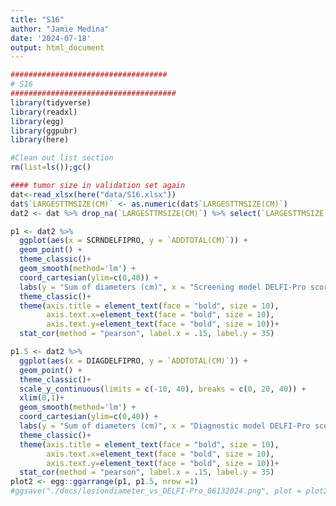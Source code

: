 ```yaml
---
title: "S16"
author: "Jamie Medina"
date: '2024-07-18'
output: html_document
---
```


```r
###################################
# S16
#####################################
library(tidyverse)
library(readxl)
library(egg)
library(ggpubr)
library(here)

#Clean out list section
rm(list=ls());gc()

#### tumor size in validation set again
dat<-read_xlsx(here("data/S16.xlsx"))
dat$`LARGESTTMSIZE(CM)` <- as.numeric(dat$`LARGESTTMSIZE(CM)`)
dat2 <- dat %>% drop_na(`LARGESTTMSIZE(CM)`) %>% select(`LARGESTTMSIZE(CM)`, `ADDTOTAL(CM)`, TUMQUANT, SCRNDELFIPRO, DIAGDELFIPRO)

p1 <- dat2 %>% 
  ggplot(aes(x = SCRNDELFIPRO, y = `ADDTOTAL(CM)`)) +
  geom_point() +
  theme_classic()+ 
  geom_smooth(method='lm') +
  coord_cartesian(ylim=c(0,40)) +
  labs(y = "Sum of diameters (cm)", x = "Screening model DELFI-Pro score") +
  theme_classic()+
  theme(axis.title = element_text(face = "bold", size = 10),
        axis.text.x=element_text(face = "bold", size = 10), 
        axis.text.y=element_text(face = "bold", size = 10))+ 
  stat_cor(method = "pearson", label.x = .15, label.y = 35)

p1.5 <- dat2 %>% 
  ggplot(aes(x = DIAGDELFIPRO, y = `ADDTOTAL(CM)`)) +
  geom_point() +
  theme_classic()+ 
  scale_y_continuous(limits = c(-10, 40), breaks = c(0, 20, 40)) +
  xlim(0,1)+
  geom_smooth(method='lm') +
  coord_cartesian(ylim=c(0,40)) +
  labs(y = "Sum of diameters (cm)", x = "Diagnostic model DELFI-Pro score") +
  theme_classic()+
  theme(axis.title = element_text(face = "bold", size = 10),
        axis.text.x=element_text(face = "bold", size = 10), 
        axis.text.y=element_text(face = "bold", size = 10))+ 
  stat_cor(method = "pearson", label.x = .15, label.y = 35)
plot2 <- egg::ggarrange(p1, p1.5, nrow =1)
#ggsave("./docs/lesiondiameter_vs_DELFI-Pro_06132024.png", plot = plot2, height = 5, width = 10)

```
